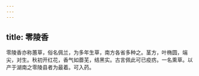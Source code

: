 ```yaml
---
---
---
```

title: 零陵香
---



零陵香亦称蕙草，俗名佩兰，为多年生草，南方各省多种之。茎方，叶椭圆，端尖，对生。秋初开红花，香气如蘼芜，结黑实。古言佩此可已疫疠。一名熏草。以产于湖南之零陵县者为最着。可入药。